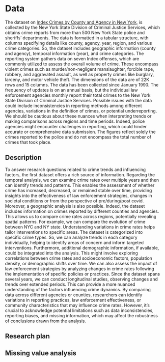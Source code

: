 
<!-- 

II. D. Data
The data can be pulled from multiple sources; it does not need to be a single dataset. Be sure to get data from the original source. For example, if you wish to work with data collected and distributed by the  Centers for Disease Control, that is where you should go to access the data, not a third party that has posted the data. Do not use datasets that have been processed and cannot be traced to the source. For this reason, you may not use datasets from Kaggle. We encourage a diverse set of projects; for this reason you cannot use datasets that we've seen over and over again: Citibike, Yelp, NYC restaurant ratings, Airbnb, and others. If there's an issue with your data, we will let you know after you turn in Data check -- optional  or PSet 4 -- Final project checkpoint. In addition you can ask during office hours before then.

----------------------------------------------------------------------

  2.1 Technical description

Identify one or more data sources (see II. D. above) that you propose to draw on for the project. For each, describe how the data are collected and by whom. Describe the format of the data, the frequency of updates, dimensions, and any other relevant information. Note any issues / problems with the data, either known or that you discover. Explain how you plan to import the data. Carefully document your sources with links to the precise data sources that you used. If that is not possible (for example if your data is not available online, then explain that clearly.)

(suggested: 1 page)

  2.2 Research plan

Explain in detail how your data will enable you to answer your research questions from the introduction. 

(suggested: 1 page)

 2.3 Missing value analysis

Describe any patterns you discover in missing values. If no values are missing, graphs should still be included showing that.

(suggested: 2 graphs plus commentary)

-->

# Data

The dataset on [Index Crimes by County and Agency in New York](https://data.ny.gov/Public-Safety/Index-Crimes-by-County-and-Agency-Beginning-1990/ca8h-8gjq), is collected by the New York State Division of Criminal Justice Services, which obtains crime reports from more than 500 New York State police and sheriffs' departments. The data is formatted in a tabular structure, with columns specifying details like county, agency, year, region, and various crime categories. So, the dataset includes geographic information (county and agency), temporal information (year), and crime categories. 
The reporting system gathers data on seven Index offenses, which are commonly utilized to assess the overall volume of crime. These encompass violent crimes such as murder/non-negligent manslaughter, forcible rape, robbery, and aggravated assault, as well as property crimes like burglary, larceny, and motor vehicle theft.
The dimensions of the data are of 22K rows and 15 columns.
The data has been collected since January 1990. The frequency of updates is on an annual basis, but the individual law enforcement agencies monthly report their total crimes to the New York State Division of Criminal Justice Services.
Possible issues with the data could include inconsistencies in reporting methods among different agencies, variations in the definition of crimes, or potential underreporting. We should be cautious about these nuances when interpreting trends or making comparisons across regions and time periods. Indeed, police agencies might encounter challenges in reporting, which could hinder accurate or comprehensive data submission. The figures reflect solely the crimes reported to the police and do not encompass the total number of crimes that took place.


## Description

To answer research questions related to crime trends and influencing factors, the first dataset offers a rich source of information. Regarding the temporal analysis, we can examine crime rates over multiple years and then can identify trends and patterns. This enables the assessment of whether crime has increased, decreased, or remained stable over time, providing insights into the effectiveness of law enforcement strategies, changes in societal conditions or from the perspective of pre/during/post covid.
Moreover, a geographic analysis is also possible. Indeed, the dataset includes information on crimes reported by different counties and agencies. This allows us to compare crime rates across regions, potentially revealing spatial patterns. For example, we can compare the evolution of crime between NYC and NY state. Understanding variations in crime rates helps tailor interventions to specific areas. 
The dataset is categorized into specific crime types. So, we can analyze trends in each category individually, helping to identify areas of concern and inform targeted interventions. 
Furthermore, additional demographic information, if available, could be integrated into the analysis. This might involve exploring correlations between crime rates and socioeconomic factors, population density, or demographic shifts over time. 
We can also assess the impact of law enforcement strategies by analyzing changes in crime rates following the implementation of specific policies or practices.
Since the dataset spans several years, we can conduct longitudinal studies, observing changes and trends over extended periods. This can provide a more nuanced understanding of the factors influencing crime dynamics. 
By comparing data across different agencies or counties, researchers can identify variations in reporting practices, law enforcement effectiveness, or community characteristics that may influence crime rates. 
However, it's crucial to acknowledge potential limitations such as data inconsistencies, reporting biases, and missing information, which may affect the robustness of conclusions drawn from the analysis.

## Research plan








## Missing value analysis








